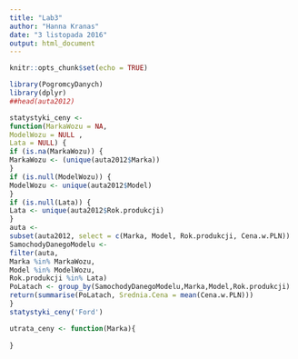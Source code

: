 ```yaml
---
title: "Lab3"
author: "Hanna Kranas"
date: "3 listopada 2016"
output: html_document
---
```


```r
knitr::opts_chunk$set(echo = TRUE)
```

```r
library(PogromcyDanych)
library(dplyr)
##head(auta2012)

statystyki_ceny <-
function(MarkaWozu = NA,
ModelWozu = NULL ,
Lata = NULL) {
if (is.na(MarkaWozu)) {
MarkaWozu <- (unique(auta2012$Marka))
}
if (is.null(ModelWozu)) {
ModelWozu <- unique(auta2012$Model)
}
if (is.null(Lata)) {
Lata <- unique(auta2012$Rok.produkcji)
}
auta <-
subset(auta2012, select = c(Marka, Model, Rok.produkcji, Cena.w.PLN))
SamochodyDanegoModelu <-
filter(auta,
Marka %in% MarkaWozu,
Model %in% ModelWozu,
Rok.produkcji %in% Lata)
PoLatach <- group_by(SamochodyDanegoModelu,Marka,Model,Rok.produkcji)
return(summarise(PoLatach, Srednia.Cena = mean(Cena.w.PLN)))
}
statystyki_ceny('Ford')
```
```r
utrata_ceny <- function(Marka){
  
}
```